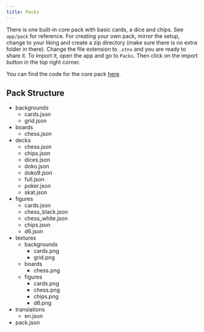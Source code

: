 ```yaml
---
title: Packs
---
```


There is one built-in core pack with basic cards, a dice and chips. See `app/pack` for reference. For creating your own pack, mirror the setup, change to your liking and create a zip directory (make sure there is no extra folder in there). Change the file extension to `.stnx` and you are ready to share it.
To import it, open the app and go to `Packs`. Then click on the import button in the top right corner.

You can find the code for the core pack [here](https://github.com/LinwoodDev/Quokka/blob/develop/app/pack).

## Pack Structure


<FileTree>

- backgrounds
  - cards.json
  - grid.json
- boards
  - chess.json
- decks
  - chess.json
  - chips.json
  - dices.json
  - doko.json
  - doko9.json
  - full.json
  - poker.json
  - skat.json
- figures
  - cards.json
  - chess_black.json
  - chess_white.json
  - chips.json
  - d6.json
- textures
  - backgrounds
    - cards.png
    - grid.png
  - boards
    - chess.png
  - figures
    - cards.png
    - chess.png
    - chips.png
    - d6.png
- translations
  - en.json
- pack.json

</FileTree>
